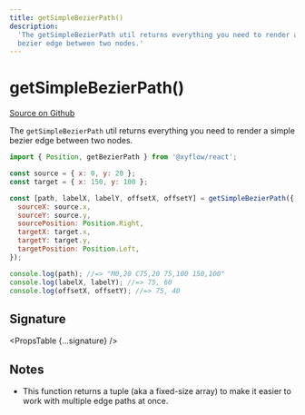 ```yaml
---
title: getSimpleBezierPath()
description:
  'The getSimpleBezierPath util returns everything you need to render a simple
  bezier edge between two nodes.'
---
```



# getSimpleBezierPath()

[Source on Github](https://github.com/xyflow/xyflow/blob/v11/packages/core/src/components/Edges/SimpleBezierEdge.tsx/#L33)

The `getSimpleBezierPath` util returns everything you need to render a simple
bezier edge between two nodes.

```js
import { Position, getBezierPath } from '@xyflow/react';

const source = { x: 0, y: 20 };
const target = { x: 150, y: 100 };

const [path, labelX, labelY, offsetX, offsetY] = getSimpleBezierPath({
  sourceX: source.x,
  sourceY: source.y,
  sourcePosition: Position.Right,
  targetX: target.x,
  targetY: target.y,
  targetPosition: Position.Left,
});

console.log(path); //=> "M0,20 C75,20 75,100 150,100"
console.log(labelX, labelY); //=> 75, 60
console.log(offsetX, offsetY); //=> 75, 40
```

## Signature

<PropsTable {...signature} />

## Notes

- This function returns a tuple (aka a fixed-size array) to make it easier to
  work with multiple edge paths at once.
